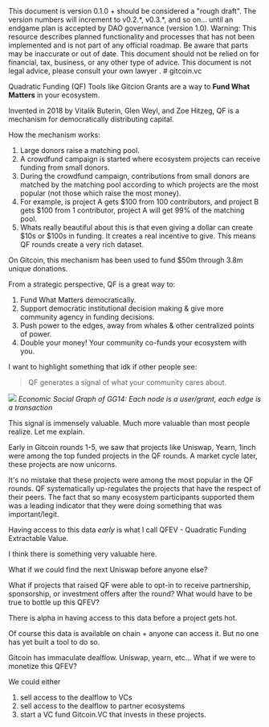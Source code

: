 
<Callout type="info">
This document is version 0.1.0 + should be considered a "rough draft".  The version numbers will increment to v0.2.*, v0.3.*, and so on... until an endgame plan is accepted by DAO governance (version 1.0).
</Callout>


<Callout type="warning">
  Warning: This resource describes planned functionality and processes that has
  not been implemented and is not part of any official roadmap. Be aware that parts may be inaccurate or out of
  date.  This document should not be relied on for financial, tax, business, or any other type of advice.  This document is not legal advice, please consult your own lawyer .
</Callout>
# gitcoin.vc


Quadratic Funding (QF) Tools like Gitcion Grants are a way to **Fund What Matters** in your ecosystem.  

Invented in 2018 by Vitalik Buterin, Glen Weyl, and Zoe Hitzeg, QF is a mechanism for democratically distributing capital. 

How the mechanism works:

1. Large donors raise a matching pool.
2. A crowdfund campaign is started where ecosystem projects can receive funding from small donors.
3. During the crowdfund campaign, contributions from small donors are matched by the matching pool according to which projects are the most popular (not those which raise the most money).
4. For example, is project A gets $100 from 100 contributors, and project B gets $100 from 1 contributor, project A will get 99% of the matching pool.
5. Whats really beautiful about this is that even giving a dollar can create $10s or $100s in funding.  It creates a real incentive to give.  This means QF rounds create a very rich dataset.

On Gitcoin, this mechanism has been used to fund $50m through 3.8m unique donations.

From a strategic perspective, QF is a great way to:

1. Fund What Matters democratically.
2. Support democratic institutional decision making & give more community agency in funding decisions.
3. Push power to the edges, away from whales & other centralized points of power.
4. Double your money!  Your community co-funds your ecosystem with you.

I want to highlight something  that idk if other people see: 

> QF generates a signal of what your community cares about.

![](./img/econ_graph.jpg)
*Economic Social Graph of GG14: Each node is a user/grant, each edge is a transaction*

This signal is immensely valuable.  Much more valuable than most people realize.  Let me explain.

Early in Gitcoin rounds 1-5, we saw that projects like Uniswap, Yearn, 1inch were among the top funded projects in the QF rounds.  A market cycle later, these projects are now unicorns.

It's no mistake that these projects were among the most popular in the QF rounds.  QF systematically up-regulates the projects that have the respect of their peers. The fact that so many ecosystem participants supported them was a leading indicator that they were doing something that was important/legit.

Having access to this data *early* is  what I call QFEV - Quadratic Funding Extractable Value.  

I think there is something very valuable here.

What if we could find the next Uniswap before anyone else?

What if projects that raised QF were able to opt-in to receive partnership, sponsorship, or investment offers after the round?   What would have to be true to bottle up this QFEV?

There is alpha in having access to this data before a project gets hot.

Of course this data is available on chain + anyone can access it.  But no one has yet built a tool to do so.  

Gitcoin has immaculate dealflow.  Uniswap, yearn, etc...  What if we were to monetize this QFEV?

We could either
1. sell access to the dealflow to VCs
2. sell access to the dealflow to partner ecosystems
3. start a VC fund Gitcoin.VC that invests in these projects. 

